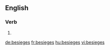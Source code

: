 
==English==

===Verb===
{{head|en}}

# {{en-third-person singular of|besiege}}

[[de:besieges]]
[[fr:besieges]]
[[hu:besieges]]
[[vi:besieges]]